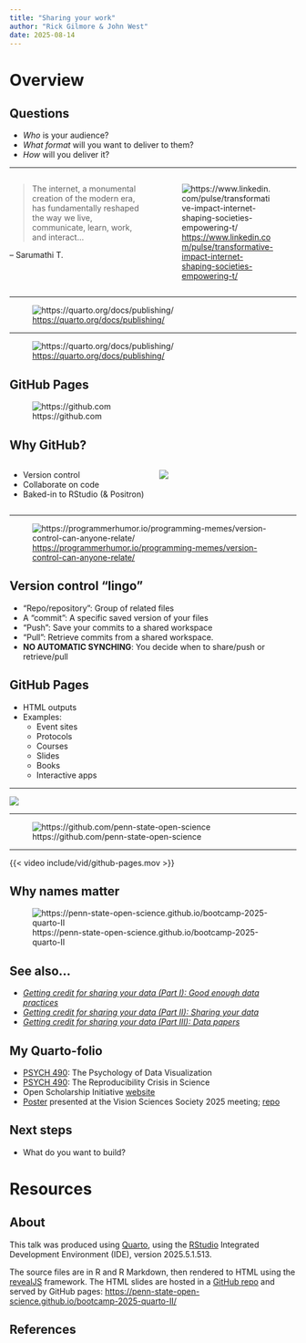 ```yaml
---
title: "Sharing your work"
author: "Rick Gilmore & John West"
date: 2025-08-14
---
```


# Overview

## Questions

- *Who* is your audience?
- *What format* will you want to deliver to them?
- *How* will you deliver it?

---

:::: {.columns}
::: {.column width=50%}
>The internet, a monumental creation of the modern era, has fundamentally reshaped the way we live, communicate, learn, work, and interact...

-- Sarumathi T.
:::
::: {.column width=50%}
![<https://www.linkedin.com/pulse/transformative-impact-internet-shaping-societies-empowering-t/>](include/img/web-tranformative.png)
:::
::::

---

![<https://quarto.org/docs/publishing/>](include/img/quarto-publishing-1.png)

---

![<https://quarto.org/docs/publishing/>](include/img/quarto-publishing-2.png)

## GitHub Pages

![https://github.com](include/img/github.png)

## Why GitHub?

:::: {.columns}
::: {.column width=50%}
::: {.incremental}
- Version control
- Collaborate on code
- Baked-in to RStudio (& Positron)
:::

:::
::: {.column width=50%}
![](include/img/rstudio-tools-version-control.png)
:::
::::

---

![<https://programmerhumor.io/programming-memes/version-control-can-anyone-relate/>](https://i.programmerhumor.io/2022/07/programmerhumor-io-programming-memes-45c1226714ffa67.jpg)

## Version control "lingo"

- "Repo/repository": Group of related files
- A "commit": A specific saved version of your files
- "Push": Save your commits to a shared workspace
- "Pull": Retrieve commits from a shared workspace.
- **NO AUTOMATIC SYNCHING**: You decide when to share/push or retrieve/pull

## GitHub Pages

- HTML outputs
- Examples:
  - Event sites
  - Protocols
  - Courses
  - Slides
  - Books
  - Interactive apps

---

![](https://quotefancy.com/media/wallpaper/3840x2160/9059967-Leon-Bambrick-Quote-There-are-2-hard-problems-in-computer-science-cache-invalidation.jpg)

---

![https://github.com/penn-state-open-science](include/img/github-penn-state-open-science.png)

---

{{< video include/vid/github-pages.mov >}}

## Why names matter

![https://penn-state-open-science.github.io/bootcamp-2025-quarto-II](include/img/rendered-site-on-github.png)

## See also...

- [*Getting credit for sharing your data (Part I): Good enough data practices*](https://penn-state-open-science.github.io/bootcamp-2025/sessions.html#getting-credit-for-sharing-your-data-part-i-good-enough-data-practices)
- [*Getting credit for sharing your data (Part II): Sharing your data*](https://penn-state-open-science.github.io/bootcamp-2025/sessions.html#getting-credit-for-sharing-your-data-part-ii-sharing-your-data)
- [*Getting credit for sharing your data (Part III): Data papers*](https://penn-state-open-science.github.io/bootcamp-2025/sessions.html#getting-credit-for-sharing-your-data-part-iii-data-papers)

## My Quarto-folio

- [PSYCH 490](https://psu-psychology.github.io/psych-490-data-viz-2025-spring/): The Psychology of Data Visualization
- [PSYCH 490](https://psu-psychology.github.io/psych-490-reproducibility-2024-fall/): The Reproducibility Crisis in Science
- Open Scholarship Initiative [website](https://penn-state-open-science.github.io/)
- [Poster](https://github.com/gilmore-lab/vss-2025-poster/blob/main/vss-2025-poster.pdf) presented at the Vision Sciences Society 2025 meeting; [repo](https://github.com/gilmore-lab/vss-2025-poster)

## Next steps

- What do you want to build?

# Resources

## About

This talk was produced using [Quarto](https://quarto.org), using the [RStudio](https://posit.co/products/open-source/rstudio/)
Integrated Development Environment (IDE), version 2025.5.1.513.

The source files are in R and R Markdown, then rendered to HTML using the
[revealJS](https://revealjs.com) framework. 
The HTML slides are hosted in a [GitHub repo](https://github.com/penn-state-open-science/bootcamp-2025-quarto-II) and served by GitHub pages: 
<https://penn-state-open-science.github.io/bootcamp-2025-quarto-II/>

## References
